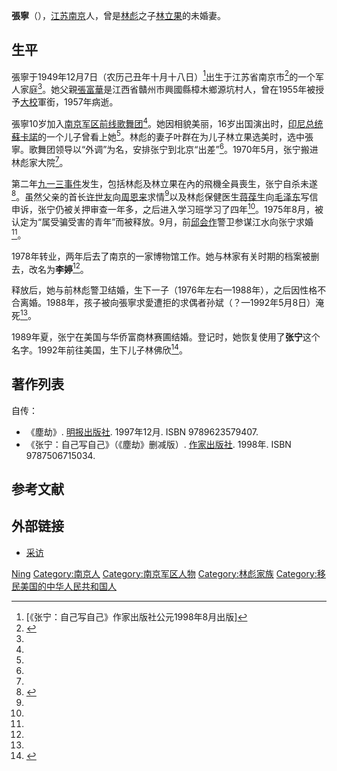 {{Otheruses|张宁}}

'''張寧'''（{{bd|1949年|12月7日|}}），[[江苏|江苏]][[南京|南京]]人，曾是[[林彪|林彪]]之子[[林立果|林立果]]的未婚妻。

== 生平 ==
張寧于1949年12月7日（农历己丑年十月十八日）<ref>[《张宁：自己写自己》作家出版社公元1998年8月出版]</ref>出生于江苏省南京市<ref name="sina">{{Cite web |url=http://news.sina.com.cn/s/2009-01-07/142616996509.shtml |title=“林立果之妃”张宁之子遇害案追踪 |accessdate=2014-01-23 |work= |publisher=新浪网 |author=孟亚生 |date=2009年1月7日 |archive-date=2021-05-18 |archive-url=https://web.archive.org/web/20210518085546/http://news.sina.com.cn/s/2009-01-07/142616996509.shtml }}</ref>的一个军人家庭<ref name="xinhuanet" />。她父親[[張富華|張富華]]是江西省贛州市興國縣樟木鄉源坑村人，曾在1955年被授予[[大校|大校]]軍銜，1957年病逝。

張寧10岁加入[[南京军区|南京军区]][[前线歌舞团|前线歌舞团]]<ref name="sina" />。她因相貌美丽，16岁出国演出时，[[印尼总统|印尼总统]][[蘇卡諾|蘇卡諾]]的一个儿子曾看上她<ref name="sina" />。林彪的妻子叶群在为儿子林立果选美时，选中張寧。歌舞团领导以“外调”为名，安排张宁到北京“出差”<ref name="xinhuanet" />。1970年5月，张宁搬进林彪家大院<ref name="sina" />。

第二年[[九一三事件|九一三事件]]发生，包括林彪及林立果在內的飛機全員喪生，张宁自杀未遂<ref name="autobiography" >{{cite book |author=張寧 |authorlink= |coauthors= |title= 塵劫|url=https://archive.org/details/chenjie0000zhan |year=1997 |publisher=明报出版社 |location=香港|isbn=9789623579407 }}</ref>。虽然父亲的首长[[许世友|许世友]]向[[周恩来|周恩来]]求情<ref name="xinhuanet" />以及林彪保健医生[[蒋葆生|蒋葆生]]向[[毛泽东|毛泽东]]写信申诉，张宁仍被关押审查一年多，之后进入学习班学习了四年<ref name="sina" />。1975年8月，被认定为“属受骗受害的青年”而被释放。9月，前[[邱会作|邱会作]]警卫参谋江水向张宁求婚<ref name="xinhuanet" />。

1978年转业，两年后去了南京的一家博物馆工作。她与林家有关时期的档案被删去，改名为'''李婷'''<ref name="sina" />。

释放后，她与前林彪警卫结婚，生下一子（1976年左右—1988年），之后因性格不合离婚。1988年，孩子被向張寧求愛遭拒的求偶者孙斌（？—1992年5月8日）淹死<ref name="sina" />。

1989年夏，张宁在美国与华侨富商林赛圃结婚。登记时，她恢复使用了'''张宁'''这个名字。1992年前往美国，生下儿子林佛欣<ref name="xinhuanet" >{{Cite web|url=http://news.ifeng.com/history/gaoqing/detail_2013_06/14/26403640_0.shtml|title=林彪准儿媳张宁近况：儿子被害后定居美国 嫁美籍华人|accessdate=2014-01-23|work=|publisher=凤凰资讯|date=2013年6月14日|archive-date=2019-08-16|archive-url=https://web.archive.org/web/20190816232240/http://news.ifeng.com/history/gaoqing/detail_2013_06/14/26403640_0.shtml}}</ref>。

== 著作列表 ==
自传：
*《塵劫》. [[明报出版社|明报出版社]]. 1997年12月. ISBN 9789623579407.
*《张宁：自己写自己》（《塵劫》删减版）. [[作家出版社|作家出版社]]. 1998年. ISBN 9787506715034.

== 参考文献 ==
{{Reflist}}

== 外部链接 ==
* [http://phtv.ifeng.com/program/fhdsy/detail_2012_09/12/17549449_0.shtml 采访] {{Wayback|url=http://phtv.ifeng.com/program/fhdsy/detail_2012_09/12/17549449_0.shtml |date=20220529062550 }}

{{Authority control}}

{{DEFAULTSORT:Zhang张}}
[[Category:张姓|Ning]]
[[Category:南京人|Category:南京人]]
[[Category:南京军区人物|Category:南京军区人物]]
[[Category:林彪家族|Category:林彪家族]]
[[Category:移民美国的中华人民共和国人|Category:移民美国的中华人民共和国人]]